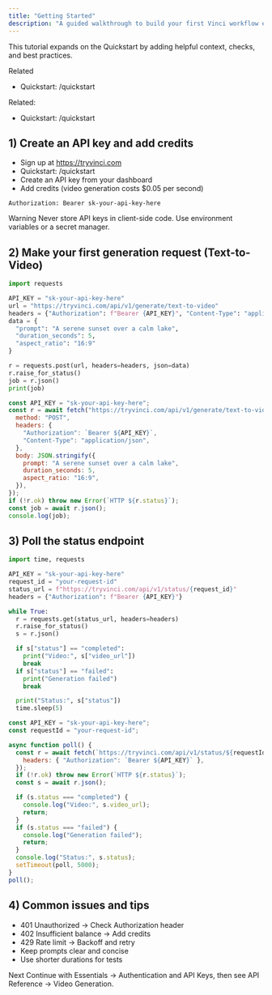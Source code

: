 ```yaml
---
title: "Getting Started"
description: "A guided walkthrough to build your first Vinci workflow end-to-end."
---
```


This tutorial expands on the Quickstart by adding helpful context, checks, and best practices.

Related
- Quickstart: /quickstart

Related:
- Quickstart: /quickstart

## 1) Create an API key and add credits

- Sign up at https://tryvinci.com
- Quickstart: /quickstart
- Create an API key from your dashboard
- Add credits (video generation costs $0.05 per second)

```http title="Authorization header"
Authorization: Bearer sk-your-api-key-here
```

Warning
Never store API keys in client-side code. Use environment variables or a secret manager.

## 2) Make your first generation request (Text-to-Video)

```python title="generate.py"
import requests

API_KEY = "sk-your-api-key-here"
url = "https://tryvinci.com/api/v1/generate/text-to-video"
headers = {"Authorization": f"Bearer {API_KEY}", "Content-Type": "application/json"}
data = {
  "prompt": "A serene sunset over a calm lake",
  "duration_seconds": 5,
  "aspect_ratio": "16:9"
}

r = requests.post(url, headers=headers, json=data)
r.raise_for_status()
job = r.json()
print(job)
```

```javascript title="generate.js"
const API_KEY = "sk-your-api-key-here";
const r = await fetch("https://tryvinci.com/api/v1/generate/text-to-video", {
  method: "POST",
  headers: {
    "Authorization": `Bearer ${API_KEY}`,
    "Content-Type": "application/json",
  },
  body: JSON.stringify({
    prompt: "A serene sunset over a calm lake",
    duration_seconds: 5,
    aspect_ratio: "16:9",
  }),
});
if (!r.ok) throw new Error(`HTTP ${r.status}`);
const job = await r.json();
console.log(job);
```

## 3) Poll the status endpoint

```python title="poll.py"
import time, requests

API_KEY = "sk-your-api-key-here"
request_id = "your-request-id"
status_url = f"https://tryvinci.com/api/v1/status/{request_id}"
headers = {"Authorization": f"Bearer {API_KEY}"}

while True:
  r = requests.get(status_url, headers=headers)
  r.raise_for_status()
  s = r.json()

  if s["status"] == "completed":
    print("Video:", s["video_url"])
    break
  if s["status"] == "failed":
    print("Generation failed")
    break

  print("Status:", s["status"])
  time.sleep(5)
```

```javascript title="poll.js"
const API_KEY = "sk-your-api-key-here";
const requestId = "your-request-id";

async function poll() {
  const r = await fetch(`https://tryvinci.com/api/v1/status/${requestId}`, {
    headers: { "Authorization": `Bearer ${API_KEY}` },
  });
  if (!r.ok) throw new Error(`HTTP ${r.status}`);
  const s = await r.json();

  if (s.status === "completed") {
    console.log("Video:", s.video_url);
    return;
  }
  if (s.status === "failed") {
    console.log("Generation failed");
    return;
  }
  console.log("Status:", s.status);
  setTimeout(poll, 5000);
}
poll();
```

## 4) Common issues and tips

- 401 Unauthorized → Check Authorization header
- 402 Insufficient balance → Add credits
- 429 Rate limit → Backoff and retry
- Keep prompts clear and concise
- Use shorter durations for tests

Next
Continue with Essentials → Authentication and API Keys, then see API Reference → Video Generation.